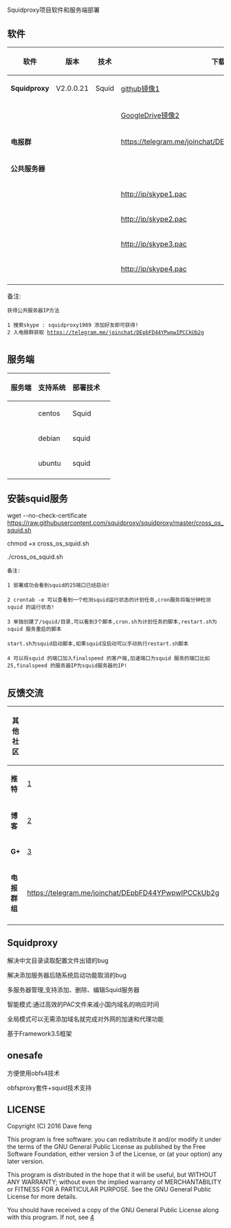 =  =

Squidproxy项目软件和服务端部署


== 软件 ==

{|
! 软件 !! 版本 !! 技术 !! 下载  
|-
| '''Squidproxy''' || V2.0.0.21 || Squid|| [https://github.com/squidproxy/squidproxy/releases/download/V2.0.0.21/squidproxy.exe github镜像1] 
|-
| &nbsp; || &nbsp;|| &nbsp; || [https://drive.google.com/file/d/0B7RiljSae6SrYXozUWs5V05tYnM/view?usp=sharing GoogleDrive镜像2] 
|-
| '''电报群''' || &nbsp;|| &nbsp; || https://telegram.me/joinchat/DEpbFD44YPwpwIPCCkUb2g] 
|-
| '''公共服务器''' || &nbsp;  || &nbsp;  ||   &nbsp;
|-
| &nbsp;  || &nbsp;  || &nbsp;  ||   http://ip/skype1.pac  
|-
| &nbsp;  || &nbsp;  || &nbsp;  ||   http://ip/skype2.pac  
|-
| &nbsp;  || &nbsp;  || &nbsp;  ||   http://ip/skype3.pac 
|-
| &nbsp;  || &nbsp;  || &nbsp;  ||   http://ip/skype4.pac 
|-
|}

备注:

 获得公共服务器IP方法
 
 1 搜索skype : squidproxy1989 添加好友即可获得!
 2 入电报群获取 https://telegram.me/joinchat/DEpbFD44YPwpwIPCCkUb2g

=  =
== 服务端 ==

{|
! 服务端 !! 支持系统 !! 部署技术!! 
|-
| &nbsp;|| centos || Squid||
|-
| &nbsp; || debian|| squid ||
|-
| &nbsp; || ubuntu || squid || 
|-

|}

== 安装squid服务==
wget --no-check-certificate https://raw.githubusercontent.com/squidproxy/squidproxy/master/cross_os_squid.sh

chmod +x cross_os_squid.sh

./cross_os_squid.sh

 备注: 
 
 1 部署成功会看到squid的25端口已经启动!
 
 2 crontab -e 可以查看到一个检测squid运行状态的计划任务,cron服务将每分钟检测squid 的运行状态! 
 
 3 单独创建了/squid/目录,可以看到3个脚本,cron.sh为计划任务的脚本,restart.sh为squid 服务重启的脚本
 
 start.sh为squid启动脚本,如果squid没启动可以手动执行restart.sh脚本
 
 4 可以将squid 的端口加入finalspeed 的客户端,加速端口为squid 服务的端口比如25,finalspeed 的服务器IP为squid服务器的IP! 
 

=  =
== 反馈交流 ==
{|
! 其他社区 !! &nbsp; !! &nbsp; !! &nbsp;
|-
| '''推特''' || [https://twitter.com/squidgfw]|| &nbsp; || &nbsp;
|-
| '''博客''' || [http://obfs4.blogspot.com] || &nbsp; || &nbsp;
|-
| '''G+''' || [https://plus.google.com/communities/101513261063592651175] || &nbsp;|| &nbsp;
|-
| '''电报群组''' || https://telegram.me/joinchat/DEpbFD44YPwpwIPCCkUb2g || &nbsp;|| &nbsp;
|-
|}

== Squidproxy==

解决中文目录读取配置文件出错的bug

解决添加服务器后随系统启动功能取消的bug

多服务器管理,支持添加、删除、编辑Squid服务器

智能模式:通过高效的PAC文件来减小国内域名的响应时间

全局模式可以无需添加域名就完成对外网的加速和代理功能

基于Framework3.5框架

== onesafe ==
方便使用obfs4技术

obfsproxy套件+squid技术支持

== LICENSE ==

Copyright (C) 2016 Dave feng

This program is free software: you can redistribute it and/or modify
it under the terms of the GNU General Public License as published by
the Free Software Foundation, either version 3 of the License, or
(at your option) any later version.

This program is distributed in the hope that it will be useful,
but WITHOUT ANY WARRANTY; without even the implied warranty of
MERCHANTABILITY or FITNESS FOR A PARTICULAR PURPOSE.  See the
GNU General Public License for more details.

You should have received a copy of the GNU General Public License
along with this program. If not, see 
[http://www.gnu.org/licenses]